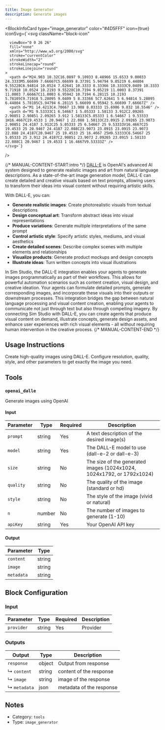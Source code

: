 ```yaml
---
title: Image Generator
description: Generate images
---
```



<BlockInfoCard
  type="image_generator"
  color="#4D5FFF"
  icon={true}
  iconSvg={`<svg className="block-icon"
      
      
      
      viewBox="0 0 26 26"
      fill="none"
      xmlns="http://www.w3.org/2000/svg"
      stroke="currentColor"
      strokeWidth="2"
      strokeLinecap="round"
      strokeLinejoin="round"
    >
      <path d="M24.903 10.32C16.0897 9.10933 8.48966 15.6533 9.00033 24.3333M5.66699 7.66667C5.66699 8.37391 5.94794 9.05219 6.44804 9.55228C6.94814 10.0524 7.62641 10.3333 8.33366 10.3333C9.0409 10.3333 9.71918 10.0524 10.2193 9.55228C10.7194 9.05219 11.0003 8.37391 11.0003 7.66667C11.0003 6.95942 10.7194 6.28115 10.2193 5.78105C9.71918 5.28095 9.0409 5 8.33366 5C7.62641 5 6.94814 5.28095 6.44804 5.78105C5.94794 6.28115 5.66699 6.95942 5.66699 7.66667Z" />
      <path d="M1 14.4213C4.70667 13.908 8.03333 15.6986 9.832 18.5546" />
      <path d="M1 9.53333C1 6.54667 1 5.05333 1.58133 3.912C2.09265 2.90851 2.90851 2.09265 3.912 1.58133C5.05333 1 6.54667 1 9.53333 1H16.4667C19.4533 1 20.9467 1 22.088 1.58133C23.0915 2.09265 23.9073 2.90851 24.4187 3.912C25 5.05333 25 6.54667 25 9.53333V16.4667C25 19.4533 25 20.9467 24.4187 22.088C23.9073 23.0915 23.0915 23.9073 22.088 24.4187C20.9467 25 19.4533 25 16.4667 25H9.53333C6.54667 25 5.05333 25 3.912 24.4187C2.90851 23.9073 2.09265 23.0915 1.58133 22.088C1 20.9467 1 19.4533 1 16.4667V9.53333Z" />
    </svg>`}
/>

{/* MANUAL-CONTENT-START:intro */}
[DALL-E](https://openai.com/dall-e-3) is OpenAI's advanced AI system designed to generate realistic images and art from natural language descriptions. As a state-of-the-art image generation model, DALL-E can create detailed and creative visuals based on text prompts, allowing users to transform their ideas into visual content without requiring artistic skills.

With DALL-E, you can:

- **Generate realistic images**: Create photorealistic visuals from textual descriptions
- **Design conceptual art**: Transform abstract ideas into visual representations
- **Produce variations**: Generate multiple interpretations of the same prompt
- **Control artistic style**: Specify artistic styles, mediums, and visual aesthetics
- **Create detailed scenes**: Describe complex scenes with multiple elements and relationships
- **Visualize products**: Generate product mockups and design concepts
- **Illustrate ideas**: Turn written concepts into visual illustrations

In Sim Studio, the DALL-E integration enables your agents to generate images programmatically as part of their workflows. This allows for powerful automation scenarios such as content creation, visual design, and creative ideation. Your agents can formulate detailed prompts, generate corresponding images, and incorporate these visuals into their outputs or downstream processes. This integration bridges the gap between natural language processing and visual content creation, enabling your agents to communicate not just through text but also through compelling imagery. By connecting Sim Studio with DALL-E, you can create agents that produce visual content on demand, illustrate concepts, generate design assets, and enhance user experiences with rich visual elements - all without requiring human intervention in the creative process.
{/* MANUAL-CONTENT-END */}

## Usage Instructions

Create high-quality images using DALL-E. Configure resolution, quality, style, and other parameters to get exactly the image you need.

## Tools

### `openai_dalle`

Generate images using OpenAI

#### Input

| Parameter | Type   | Required | Description                                                             |
| --------- | ------ | -------- | ----------------------------------------------------------------------- |
| `prompt`  | string | Yes      | A text description of the desired image\(s\)                            |
| `model`   | string | Yes      | The DALL-E model to use \(dall-e-2 or dall-e-3\)                        |
| `size`    | string | No       | The size of the generated images \(1024x1024, 1024x1792, or 1792x1024\) |
| `quality` | string | No       | The quality of the image \(standard or hd\)                             |
| `style`   | string | No       | The style of the image \(vivid or natural\)                             |
| `n`       | number | No       | The number of images to generate \(1-10\)                               |
| `apiKey`  | string | Yes      | Your OpenAI API key                                                     |

#### Output

| Parameter  | Type   |
| ---------- | ------ |
| `content`  | string |
| `image`    | string |
| `metadata` | string |

## Block Configuration

### Input

| Parameter  | Type   | Required | Description |
| ---------- | ------ | -------- | ----------- |
| `provider` | string | Yes      | Provider    |

### Outputs

| Output       | Type   | Description              |
| ------------ | ------ | ------------------------ |
| `response`   | object | Output from response     |
| ↳ `content`  | string | content of the response  |
| ↳ `image`    | string | image of the response    |
| ↳ `metadata` | json   | metadata of the response |

## Notes

- Category: `tools`
- Type: `image_generator`
